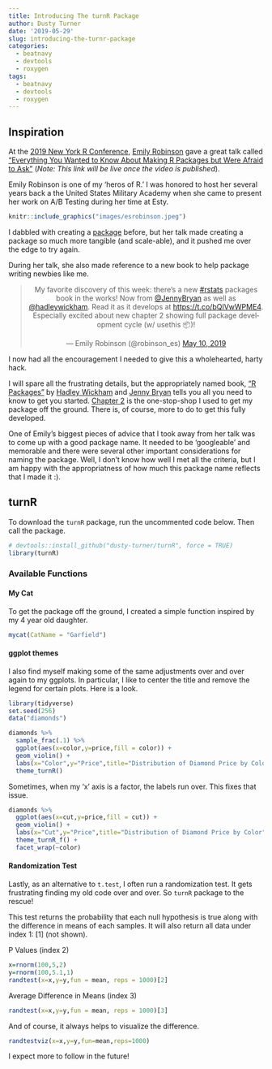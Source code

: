 ```yaml
---
title: Introducing The turnR Package
author: Dusty Turner
date: '2019-05-29'
slug: introducing-the-turnr-package
categories:
  - beatnavy
  - devtools
  - roxygen
tags:
  - beatnavy
  - devtools
  - roxygen
---
```


## Inspiration

At the [2019 New York R Conference](https://www.rstats.nyc/), [Emily Robinson](https://twitter.com/robinson_es) gave a great talk called ["Everything You Wanted to Know About Making R Packages but Were Afraid to Ask"](https://www.rstats.nyc/2019/nyr/) (*Note: This link will be live once the video is published*).  

Emily Robinson is one of my 'heros of R.'  I was honored to host her several years back a the United States Military Academy when she came to present her work on A/B Testing during her time at Esty.   

```r
knitr::include_graphics("images/esrobinson.jpeg")
```

I dabbled with creating a [package](https://github.com/dusty-turner/puertoRicoR) before, but her talk made creating a package so much more tangible (and scale-able), and it pushed me over the edge to try again.  

During her talk, she also made reference to a new book to help package writing newbies like me.

<center>

<blockquote class="twitter-tweet" data-lang="en"><p lang="en" dir="ltr">My favorite discovery of this week: there’s a new <a href="https://twitter.com/hashtag/rstats?src=hash&amp;ref_src=twsrc%5Etfw">#rstats</a> packages book in the works! Now from <a href="https://twitter.com/JennyBryan?ref_src=twsrc%5Etfw">@JennyBryan</a> as well as <a href="https://twitter.com/hadleywickham?ref_src=twsrc%5Etfw">@hadleywickham</a>. Read it as it develops at <a href="https://t.co/bQIVwWPME4">https://t.co/bQIVwWPME4</a>. Especially excited about new chapter 2 showing full package development cycle (w/ usethis 📦)!</p>&mdash; Emily Robinson (@robinson_es) <a href="https://twitter.com/robinson_es/status/1126869271160795137?ref_src=twsrc%5Etfw">May 10, 2019</a></blockquote>
<script async src="https://platform.twitter.com/widgets.js" charset="utf-8"></script>

</center>

I now had all the encouragement I needed to give this a wholehearted, harty hack.

I will spare all the frustrating details, but the appropriately named book, ["R Packages"](https://r-pkgs.org/index.html) by [Hadley Wickham]("https://twitter.com/hadleywickham") and [Jenny Bryan](https://twitter.com/JennyBryan) tells you all you need to know to get you started.  [Chapter 2](https://r-pkgs.org/whole-game.html) is the one-stop-shop I used to get my package off the ground.  There is, of course, more to do to get this fully developed.  

One of Emily's biggest pieces of advice that I took away from her talk was to come up with a good package name.  It needed to be 'googleable' and memorable and there were several other important considerations for naming the package.  Well, I don't know how well I met all the criteria, but I am happy with the appropriatness of how much this package name reflects that I made it :).

## turnR

To download the `turnR` package, run the uncommented code below.  Then call the package.

```r
# devtools::install_github("dusty-turner/turnR", force = TRUE)
library(turnR)
```

### Available Functions

#### My Cat 

To get the package off the ground, I created a simple function inspired by my 4 year old daughter.

```r
mycat(CatName = "Garfield")
```

#### ggplot themes

I also find myself making some of the same adjustments over and over again to my ggplots.  In particular, I like to center the title and remove the legend for certain plots.  Here is a look.

```r
library(tidyverse)
set.seed(256)
data("diamonds") 

diamonds %>%
  sample_frac(.1) %>%
  ggplot(aes(x=color,y=price,fill = color)) +
  geom_violin() +
  labs(x="Color",y="Price",title="Distribution of Diamond Price by Color", subtitle = "Colored by Color") +
  theme_turnR()

```

Sometimes, when my 'x' axis is a factor, the labels run over.  This fixes that issue.

```r

diamonds %>%
  ggplot(aes(x=cut,y=price,fill = cut)) +
  geom_violin() +
  labs(x="Cut",y="Price",title="Distribution of Diamond Price by Color", subtitle = "Colored by Cut; Faceted by Color") +
  theme_turnR_f() +
  facet_wrap(~color)

```

#### Randomization Test

Lastly, as an alternative to `t.test`, I often run a randomization test.  It gets frustrating finding my old code over and over. So `turnR` package to the rescue!

This test returns the probability that each null hypothesis is true along with the difference in means of each samples. It will also return all data under index 1: [1] (not shown).

P Values (index 2)

```r
x=rnorm(100,5,2)
y=rnorm(100,5.1,1)
randtest(x=x,y=y,fun = mean, reps = 1000)[2]
```

Average Difference in Means (index 3)

```r
randtest(x=x,y=y,fun = mean, reps = 1000)[3]
```

And of course, it always helps to visualize the difference.

```r
randtestviz(x=x,y=y,fun=mean,reps=1000)
```

I expect more to follow in the future!